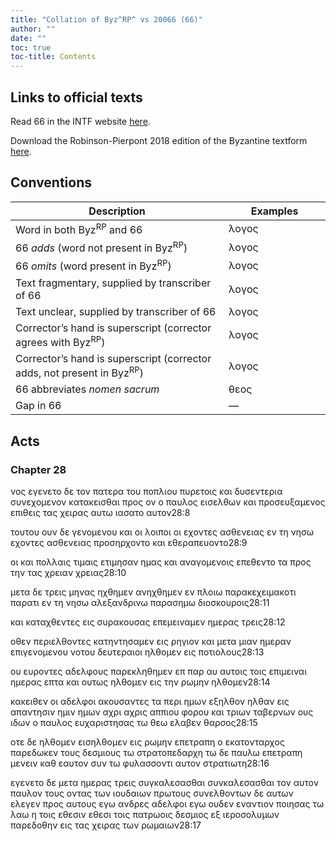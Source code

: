 ```yaml
---
title: "Collation of Byz^RP^ vs 20066 (66)"
author: ""
date: ""
toc: true
toc-title: Contents
---
```


::: {.callout-note appearance="minimal" icon="false" collapse="true"}
# Links to official texts

Read 66 in the INTF website [here](https://ntvmr.uni-muenster.de/manuscript-workspace?docID=20066).

Download the Robinson-Pierpont 2018 edition of the Byzantine textform [here](https://web.archive.org/web/20210413060536/https://byzantinetext.com/wp-content/uploads/2021/03/robinson-pierpont-2018-gnt-edition.pdf).


:::


::: {.callout-note appearance="minimal" icon="false" collapse="true"}
# Conventions

| Description                                                              	| Examples                           	|
|--------------------------------------------------------------------------	|------------------------------------	|
| Word in both Byz^RP^ and 66                                   	| λογος                              	|
| 66 *adds* (word not present in Byz^RP^)                       	| [λογος]{.greek-added}            	|
| 66 *omits* (word present in Byz^RP^)                          	| [λογος]{.greek-omitted}          	|
| Text fragmentary, supplied by transcriber of 66               	| [λογος]{.greek-supplied}         	|
| Text unclear, supplied by transcriber of 66                   	| [λογος]{.unclear}                	|
| Corrector's hand is superscript (corrector agrees with Byz^RP^)          	| [λογος]{.corr}                   	|
| Corrector's hand is superscript (corrector adds, not present in Byz^RP^) 	| [[λογος]{.corr}]{.greek-added} 	|
| 66 abbreviates *nomen sacrum*                                 	| [θεος]{.greek-abbr}            	|
| Gap in 66                                                     	| [―]{.gap}                        	|
:::

## Acts

### Chapter 28

[νος]{.greek-added} [εγενετο]{.greek-omitted} [δε]{.greek-omitted} [τον]{.greek-omitted} [πατερα]{.greek-omitted} [του]{.greek-omitted} [ποπλιου]{.greek-omitted} [πυρετοις]{.greek-omitted} [και]{.greek-omitted} [δυσεντερια]{.greek-omitted} [συνεχομενον]{.greek-omitted} [κατακεισθαι]{.greek-omitted} [προς]{.greek-omitted} [ον]{.greek-omitted} [ο]{.greek-omitted} [παυλος]{.greek-omitted} [εισελθων]{.greek-omitted} [και]{.greek-omitted} [προσευξαμενος]{.greek-omitted} επιθεις τας χειρας αυτω ιασατο αυτον[28:8]{.aside}

τουτου [ουν]{.greek-omitted} [δε]{.greek-added} γενομενου και οι λοιποι οι [εχοντες]{.greek-omitted} [ασθενειας]{.greek-omitted} [εν]{.unclear} [τη]{.unclear} νησω [εχοντε[ς]{.unclear}]{.greek-added} [ασθεν[ε]{.unclear}ιας]{.greek-added} προσηρχοντο και εθ[ε]{.unclear}ραπ[ευ]{.unclear}ο[ντ]{.unclear}ο[28:9]{.aside}

οι και πολλαις τι[μ]{.unclear}αις ετι[μ]{.unclear}ησαν ημας και αναγομενο[ι]{.unclear}ς επεθε[ν]{.unclear}το τα πρ[ος]{.unclear} [την]{.greek-omitted} [[τ]{.unclear}ας]{.greek-added} [χρειαν]{.greek-omitted} [χρειας]{.greek-added}[28:10]{.aside}

μετα δ[ε]{.unclear} [τ]{.unclear}ρεις μηνας [ηχθημεν]{.greek-omitted} [[ανη]{.unclear}χθημεν]{.greek-added} ε[ν]{.unclear} πλοιω [παρακεχειμακοτι]{.greek-omitted} [παρατι]{.greek-added} εν τη ν[η]{.unclear}[σω]{.greek-supplied} αλεξανδ[ρ]{.unclear}[ινω]{.greek-supplied} παρασημ[ω]{.greek-supplied} διοσκου[ροις]{.greek-supplied}[28:11]{.aside}

και καταχθ[εν]{.greek-supplied}[τ]{.unclear}ες εις συ[ρα]{.greek-supplied}κουσας ε[πε]{.greek-supplied}[μ]{.unclear}ειναμε[ν]{.greek-supplied} ημερας τ[ρ]{.unclear}[εις]{.greek-supplied}[28:12]{.aside}

οθ[εν]{.unclear} [π]{.unclear}εριελθοντες κατηντησ[α]{.greek-supplied}με[ν]{.unclear} εις ρ[η]{.unclear}[γι]{.greek-supplied}ον και μ[ε]{.greek-supplied}τα μιαν ημε[ραν]{.greek-supplied} επιγενο[μ]{.unclear}[ε]{.greek-supplied}[νο]{.unclear}υ νοτο[υ]{.unclear} [δ]{.unclear}ευτεραι[οι]{.greek-supplied} ηλθομε[ν]{.unclear} εις ποτι[ο]{.greek-supplied}λους[28:13]{.aside}

ου ευρον[τ]{.unclear}[ες]{.greek-supplied} αδ[ε]{.unclear}λφο[υς]{.greek-supplied} παρεκλη[θ]{.unclear}[η]{.greek-supplied}μεν [επ]{.greek-omitted} [παρ]{.greek-added} [[α]{.unclear}υ]{.greek-added} [αυτοις]{.greek-omitted} [[το]{.greek-supplied}ις]{.greek-added} επιμει[να]{.greek-supplied}ι ημερας ε[π]{.greek-supplied}τα και ουτως [[η]{.greek-supplied}λθομεν]{.greek-added} [ει]{.unclear}ς [την]{.greek-omitted} [ρ]{.greek-supplied}ωμην [ηλθομεν]{.greek-omitted}[28:14]{.aside}

[κα]{.greek-supplied}κειθ[ε]{.unclear}[ν]{.greek-supplied} ο[ι]{.unclear} [α]{.unclear}[δ]{.greek-supplied}ελφοι [α]{.unclear}κ[ου]{.unclear}[σ]{.greek-supplied}αντες τα πε[ρι]{.greek-supplied} ημων [εξηλθον]{.greek-omitted} [η[λ]{.unclear}[θ]{.greek-supplied}αν]{.greek-added} εις απα[ν]{.unclear}[τ]{.greek-supplied}[η]{.unclear}σιν [ημιν]{.greek-omitted} [ημ[ων]{.unclear}]{.greek-added} [αχρι]{.greek-omitted} [[α]{.greek-supplied}[χ]{.unclear}ρις]{.greek-added} αππιο[υ]{.unclear} [φ]{.greek-supplied}ορου [κ]{.unclear}αι τρι[ω]{.greek-supplied}ν ταβερνων [ο]{.greek-supplied}υς ιδων ο [π]{.greek-supplied}αυλος [ε]{.unclear}υχα[ρι]{.greek-supplied}στησας [τ]{.unclear}ω [θεω]{.greek-abbr} ε[λαβ]{.unclear}ε[ν]{.unclear} [θ]{.greek-supplied}αρσος[28:15]{.aside}

[ο]{.greek-supplied}[τ]{.unclear}ε δε [ηλθομεν]{.greek-omitted} [εισηλ[θομεν]{.greek-supplied}]{.greek-added} [εις]{.greek-supplied} [ρ]{.greek-supplied}ωμη[ν]{.unclear} [[επ]{.unclear}[ε]{.greek-supplied}[τρ]{.greek-supplied}[α]{.unclear}πη]{.greek-added} [ο]{.greek-omitted} [εκατονταρχος]{.greek-omitted} [παρεδωκεν]{.greek-omitted} [τους]{.greek-omitted} [δεσμιους]{.greek-omitted} [τω]{.unclear} [στρατοπεδαρχη]{.greek-omitted} [τω]{.greek-omitted} [δε]{.greek-omitted} παυ[λ]{.greek-supplied}ω [επετραπη]{.greek-omitted} μενει[ν]{.unclear} [κ]{.greek-supplied}αθ εαυ[το]{.unclear}[ν]{.greek-supplied} συν τω φυλασσοντι αυτον σ[τρ]{.unclear}ατιωτη[28:16]{.aside}

ε[γε]{.unclear}νε[τ]{.unclear}ο δε [μ]{.unclear}ετα [ημε]{.unclear}ρας τρε[ι]{.unclear}ς [συγκαλεσασθαι]{.greek-omitted} [συνκ[α]{.unclear}λεσασθαι]{.greek-added} [τον]{.greek-omitted} [α[υ]{.unclear}τον]{.greek-added} [παυλον]{.greek-omitted} [τ]{.unclear}ο[υ]{.unclear}ς ο[ν]{.unclear}τας των ιουδα[ι]{.unclear}ων πρω[τ]{.unclear}ου[ς]{.unclear} συνελθον[τ]{.unclear}ων δε α[υ]{.unclear}των ελεγε[ν]{.unclear} πρ[ο]{.unclear}ς αυτο[υ]{.unclear}ς [εγω]{.greek-added} ανδρες [α]{.unclear}δελφ[οι]{.unclear} [εγω]{.greek-omitted} ουδεν εναν[τ]{.unclear}ιον ποιησας τω λ[α]{.unclear}ω η τοις [εθεσιν]{.greek-omitted} [εθεσ[ι]{.unclear}]{.greek-added} [τ]{.unclear}οις πατρωοις δε[σ]{.unclear}μιος [εξ]{.unclear} [ιε]{.unclear}[ρο]{.greek-supplied}[σο]{.unclear}[λυ]{.greek-supplied}[μ]{.unclear}ων [παρεδοθην]{.greek-omitted} [εις]{.greek-omitted} [τας]{.greek-omitted} [χειρας]{.greek-omitted} [των]{.greek-omitted} [ρωμαιων]{.greek-omitted}[28:17]{.aside}

